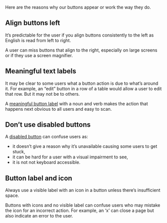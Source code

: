 Here are the reasons why our buttons appear or work the way they do.

## Align buttons left

It’s predictable for the user if you align buttons consistently to the left as English is read from left to right.

A user can miss buttons that align to the right, especially on large screens or if they use a screen magnifier.

## Meaningful text labels

It may be clear to some users what a button action is due to what’s around it. For example, an “edit” button in a row of a table would allow a user to edit that row. But it may not be to others.

A [meaningful button label](/components/button/content) with a noun and verb makes the action that happens next obvious to all users and easy to scan.

## Don’t use disabled buttons

A [disabled button](/components/button#disabled) can confuse users as:

- it doesn’t give a reason why it’s unavailable causing some users to get stuck,
- it can be hard for a user with a visual impairment to see,
- it is not not keyboard accessible.

## Button label and icon

Always use a visible label with an icon in a button unless there’s insufficient space.

Buttons with icons and no visible label can confuse users who may mistake the icon for an incorrect action. For example, an ‘x’ can close a page but also indicate an error to the user.

